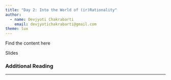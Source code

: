 ```yaml
---
title: "Day 2: Into the World of (ir)Rationality"
author: 
  - name: Devjyoti Chakrabarti
    email: devjyotichakrabarti@gmail.com
theme: lux      
---
```


Find the content here

[Slides](into_the_world_of_rationality.qmd){style="text-decoration:none"}

### Additional Reading

------------------------------------------------------------------------
